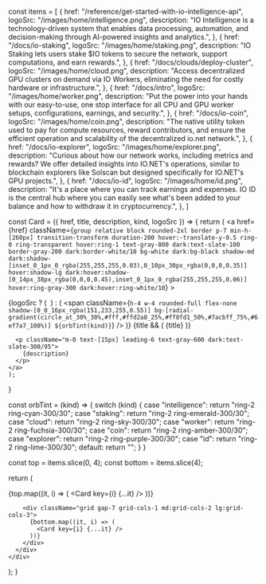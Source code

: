   const items = [
    {
      href: "/reference/get-started-with-io-intelligence-api",
      logoSrc: "/images/home/intelligence.png",
      description:
        "IO Intelligence is a technology-driven system that enables data processing, automation, and decision-making through AI-powered insights and analytics.",
    },
    {
      href: "/docs/io-staking",
      logoSrc: "/images/home/staking.png",
      description:
        "IO Staking lets users stake $IO tokens to secure the network, support computations, and earn rewards.",
    },
    {
      href: "/docs/clouds/deploy-cluster",
      logoSrc: "/images/home/cloud.png",
      description:
        "Access decentralized GPU clusters on demand via IO Workers, eliminating the need for costly hardware or infrastructure.",
    },
    {
      href: "/docs/intro",
      logoSrc: "/images/home/worker.png",
      description:
        "Put the power into your hands with our easy-to-use, one stop interface for all CPU and GPU worker setups, configurations, earnings, and security.",
    },
    {
      href: "/docs/io-coin",
      logoSrc: "/images/home/coin.png",
      description:
        "The native utility token used to pay for compute resources, reward contributors, and ensure the efficient operation and scalability of the decentralized io.net network.",
    },
    {
      href: "/docs/io-explorer",
      logoSrc: "/images/home/explorer.png",
      description:
        "Curious about how our network works, including metrics and rewards? We offer detailed insights into IO.NET's operations, similar to blockchain explorers like Solscan but designed specifically for IO.NET's GPU projects.",
    },
    {
      href: "/docs/io-id",
      logoSrc: "/images/home/id.png",
      description:
        "It's a place where you can track earnings and expenses. IO ID is the central hub where you can easily see what's been added to your balance and how to withdraw it in cryptocurrency.",
    },
  ]


  const Card = ({ href, title, description, kind, logoSrc }) => {
    return (
      <a
      href={href}
      className={`
        group relative block rounded-2xl border p-7 min-h-[260px]
        transition-transform duration-200
        hover:-translate-y-0.5
        ring-0 ring-transparent hover:ring-1
        text-gray-800 dark:text-slate-100
        border-gray-200 dark:border-white/10
        bg-white dark:bg-black
        shadow-md dark:shadow-[inset_0_1px_0_rgba(255,255,255,0.03),0_10px_30px_rgba(0,0,0,0.35)]
        hover:shadow-lg dark:hover:shadow-[0_14px_38px_rgba(0,0,0,0.45),inset_0_1px_0_rgba(255,255,255,0.06)]
        hover:ring-gray-300 dark:hover:ring-white/10
      `}
    >
      <div className="mb-3 flex min-h-[32px] items-center gap-3">
        {logoSrc ? (
          <img src={logoSrc} alt="" className="h-6 mx-auto rounded object-contain" />
        ) : (
          <span
            className={`
              h-4 w-4 rounded-full flex-none
              shadow-[0_0_16px_rgba(151,233,255,0.55)]
              bg-[radial-gradient(circle_at_30%_30%,#fff,#ffd2a8_25%,#ff8fd1_50%,#7acbff_75%,#6ef7a7_100%)]
              ${orbTint(kind)}
            `}
          />
        )}
        {title && (
          <span className="font-bold tracking-[0.08em] text-xs md:text-sm uppercase text-gray-900 dark:text-slate-50/95">
            {title}
          </span>
        )}
      </div>

      <p className="m-0 text-[15px] leading-6 text-gray-600 dark:text-slate-300/95">
        {description}
      </p>
    </a>
    );
  }

  const orbTint = (kind) => {
    switch (kind) {
      case "intelligence":
        return "ring-2 ring-cyan-300/30";
      case "staking":
        return "ring-2 ring-emerald-300/30";
      case "cloud":
        return "ring-2 ring-sky-300/30";
      case "worker":
        return "ring-2 ring-fuchsia-300/30";
      case "coin":
        return "ring-2 ring-amber-300/30";
      case "explorer":
        return "ring-2 ring-purple-300/30";
      case "id":
        return "ring-2 ring-lime-300/30";
      default:
        return "";
    }
  }

  const top = items.slice(0, 4);
  const bottom = items.slice(4);

  return (
    <div className="mx-auto max-w-[1440px] px-4 lg:px-8 my-20">
      <div className="grid gap-12">
        <div className="grid gap-7 grid-cols-1 md:grid-cols-2 lg:grid-cols-4">
          {top.map((it, i) => (
            <Card key={i} {...it} />
          ))}
        </div>

        <div className="grid gap-7 grid-cols-1 md:grid-cols-2 lg:grid-cols-3">
          {bottom.map((it, i) => (
            <Card key={i} {...it} />
          ))}
        </div>
      </div>
    </div>
  );
}
